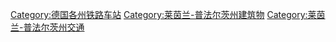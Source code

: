 [[Category:德国各州铁路车站|Category:德国各州铁路车站]]
[[Category:莱茵兰-普法尔茨州建筑物|Category:莱茵兰-普法尔茨州建筑物]]
[[Category:莱茵兰-普法尔茨州交通|Category:莱茵兰-普法尔茨州交通]]